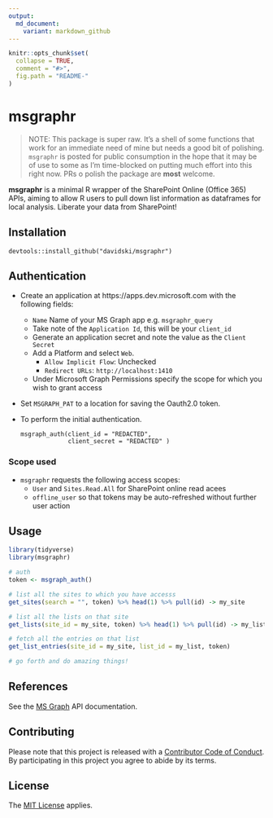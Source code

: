 ```yaml
---
output:
  md_document:
    variant: markdown_github
---
```


<!-- README.md is generated from README.Rmd. Please edit that file -->

```r
knitr::opts_chunk$set(
  collapse = TRUE,
  comment = "#>",
  fig.path = "README-"
)
```

# msgraphr

> NOTE: This package is super raw. It's a shell of some 
functions that work for an immediate need of mine but needs 
a good bit of polishing. `msgraphr` is posted for public 
consumption in the hope that it may be of use to some as 
I'm time-blocked on putting much effort into this right 
now. PRs  o polish the package are **most** welcome.

**msgraphr** is a minimal R wrapper of the SharePoint Online (Office 365) 
APIs, aiming to allow R users to pull down list information as dataframes for 
local analysis. Liberate your data from SharePoint!

## Installation


`devtools::install_github("davidski/msgraphr")`

## Authentication

* Create an application at https://apps.dev.microsoft.com with the following fields:
  + `Name` Name of your MS Graph app e.g. `msgraphr_query`
  + Take note of the `Application Id`, this will be your `client_id`
  + Generate an application secret and note the value as the `Client Secret`
  + Add a Platform and select `Web`.
    + `Allow Implicit Flow`: Unchecked
    + `Redirect URLs`: `http://localhost:1410`
  + Under Microsoft Graph Permissions specify the scope for which you wish to grant access
  
  
* Set `MSGRAPH_PAT` to a location for saving the Oauth2.0 token.

* To perform the initial authentication.
  ```
  msgraph_auth(client_id = "REDACTED", 
               client_secret = "REDACTED" )
  ```
  
### Scope used

* `msgraphr` requests the following access scopes:
  + `User` and `Sites.Read.All` for SharePoint online read acees
  + `offline_user` so that tokens may be auto-refreshed without further user action

## Usage

```r
library(tidyverse)
library(msgraphr)

# auth
token <- msgraph_auth()

# list all the sites to which you have accesss
get_sites(search = "", token) %>% head(1) %>% pull(id) -> my_site

# list all the lists on that site
get_lists(site_id = my_site, token) %>% head(1) %>% pull(id) -> my_list

# fetch all the entries on that list
get_list_entries(site_id = my_site, list_id = my_list, token)

# go forth and do amazing things!
```

## References

See the [MS Graph](https://developer.microsoft.com/en-us/graph/docs/concepts/overview) API documentation.

## Contributing

Please note that this project is released with a [Contributor Code of Conduct](CONDUCT.md). By participating in this project you agree to abide by its terms.

## License

The [MIT License](LICENSE) applies.
